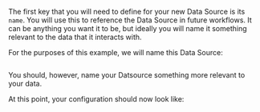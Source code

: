 The first key that you will need to define for your new Data Source is its `name`.  You will use this to reference the Data Source in future workflows.  It can be anything you want it to be, but ideally you will name it something relevant to the data that it interacts with.

For the purposes of this example, we will name this Data Source:

```python name="datasource_configuration_name_key"
```

You should, however, name your Datsource something more relevant to your data.

At this point, your configuration should now look like:

```python name="datasource_configuration_post_name_key"
```